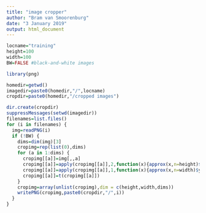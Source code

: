 ---
title: "image cropper"
author: "Bram van Smoorenburg"
date: "3 January 2019"
output: html_document
---

```{r}
locname="training"
height=100
width=100
BW=FALSE #black-and-white images
```

```{r}
library(png)
```

```{r}
homedir=getwd()
imagedir=paste0(homedir,"/",locname)
cropdir=paste0(homedir,"/cropped images")
```

```{r}
dir.create(cropdir)
suppressMessages(setwd(imagedir))
filenames=list.files()
for (i in filenames) {
  img=readPNG(i)
  if (!BW) {
    dims=dim(img)[3]
    cropimg=rep(list(0),dims)
    for (a in 1:dims) {
      cropimg[[a]]=img[,,a]
      cropimg[[a]]=apply(cropimg[[a]],2,function(x){approx(x,n=height)$y})
      cropimg[[a]]=apply(cropimg[[a]],1,function(x){approx(x,n=width)$y})
      cropimg[[a]]=t(cropimg[[a]])
    }
    cropimg=array(unlist(cropimg),dim = c(height,width,dims))
    writePNG(cropimg,paste0(cropdir,"/",i))
  }
}
```
